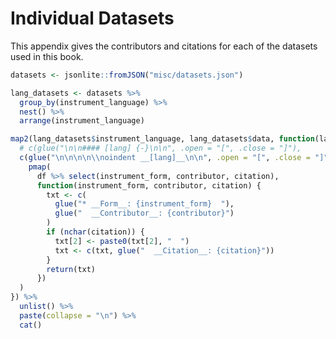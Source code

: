# Individual Datasets {#appendix-data}

This appendix gives the contributors and citations for each of the datasets used in this book.

\vspace{3em}

```r
datasets <- jsonlite::fromJSON("misc/datasets.json")

lang_datasets <- datasets %>%
  group_by(instrument_language) %>%
  nest() %>%
  arrange(instrument_language)
```

```r
map2(lang_datasets$instrument_language, lang_datasets$data, function(lang, df) {
  # c(glue("\n\n#### [lang] {-}\n\n", .open = "[", .close = "]"),
  c(glue("\n\n\n\n\\noindent __[lang]__\n\n", .open = "[", .close = "]"),
    pmap(
      df %>% select(instrument_form, contributor, citation),
      function(instrument_form, contributor, citation) {
        txt <- c(
          glue("* __Form__: {instrument_form}  "),
          glue("  __Contributor__: {contributor}")
        )
        if (nchar(citation)) {
          txt[2] <- paste0(txt[2], "  ")
          txt <- c(txt, glue("  __Citation__: {citation}"))
        }
        return(txt)
      })
  )
}) %>%
  unlist() %>%
  paste(collapse = "\n") %>%
  cat()
```
